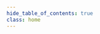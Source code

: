 ```yaml
---
hide_table_of_contents: true
class: home
---
```



<div class="row">
    <div class="col">
        <Hero 
            image="home-hero.svg"
            title="Welcome to Huma Documentation (Beta - Non-official)"
            description="Huma's remote patient monitoring platform advances connected care for patients and accelerates research and therapies"
        />
    </div>
</div>

<!--

<div class="row">

 <div class="col">
     <Card
        title="Docs" 
        description="Product documentation" 
        icon="icon-docs.svg"
        links={
            [
                {label:"Backend", href: "/data-collection/backend"},
                {label:"Clinician portal", href: "/data-collection/clinician-portal"},
                {label:"Mobile apps", href: "/data-collection/huma-app"},
                {label:"Admin portal", href: "/data-collection/admin-portal"},
                {label:"Modules", href: "/data-collection/modules/"},
            ]
        }
        button={{name: "Read more", href: "/data-collection"}}
      />
 </div>

 <div class="col">
     <Card
        title="API" 
        description="API documentation" 
        icon="icon-api.svg"
        links={
            [
                {label:"Huma data collection", href: "/api-data-collection"},
            ]
        }
        button={{name: "Read more", href: "/api-data-collection"}}
      />
 </div>

  <div class="col">
     <Card
        title="SDK" 
        description="A comprehensive collection of tools that enable software developers to build mobile / web software applications faster and in a more standardized way" 
        icon="icon-sdk.svg"
        button={{name: "Read more", href: "/sdk/intro"}}
      />
 </div>
</div>

-->
